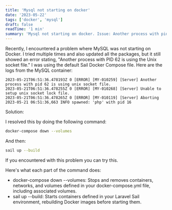 ```yaml
---
title: 'Mysql not starting on docker'
date: '2023-05-22'
tags: ['docker', 'mysql']
draft: false
readTime: '1 min'
summary: 'Mysql not starting on docker. Issue: Another process with pid 62 is using unix socket file. -Solved'
---
```

Recently, I encountered a problem where MySQL was not starting on Docker. I tried multiple times and also updated all the packages, but it still showed an error stating, "Another process with PID 62 is using the Unix socket file." I was using the default Sail Docker Compose file. Here are the logs from the MySQL container:

```
2023-05-21T06:51:36.478193Z 0 [ERROR] [MY-010259] [Server] Another process with pid 62 is using unix socket file.
2023-05-21T06:51:36.478255Z 0 [ERROR] [MY-010268] [Server] Unable to setup unix socket lock file.
2023-05-21T06:51:36.478265Z 0 [ERROR] [MY-010119] [Server] Aborting
2023-05-21 06:51:36,663 INFO spawned: 'php' with pid 16
```

Solution:

I resolved this by doing the following command:

```bash
docker-compose down --volumes
```

And then:

```bash
sail up --build
```

If you encountered with this problem you can try this.

Here's what each part of the command does:

- docker-compose down --volumes: Stops and removes containers, networks, and volumes defined in your docker-compose.yml file, including associated volumes.
- sail up --build: Starts containers defined in your Laravel Sail environment, rebuilding Docker images before starting them.